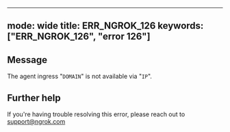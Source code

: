 
---
mode: wide
title: ERR_NGROK_126
keywords: ["ERR_NGROK_126", "error 126"]
---

## Message
The agent ingress "`DOMAIN`" is not available via "`IP`".




## Further help
If you're having trouble resolving this error, please reach out to [support@ngrok.com](mailto:support@ngrok.com?subject=Help%20with%20ERR_NGROK_126)

